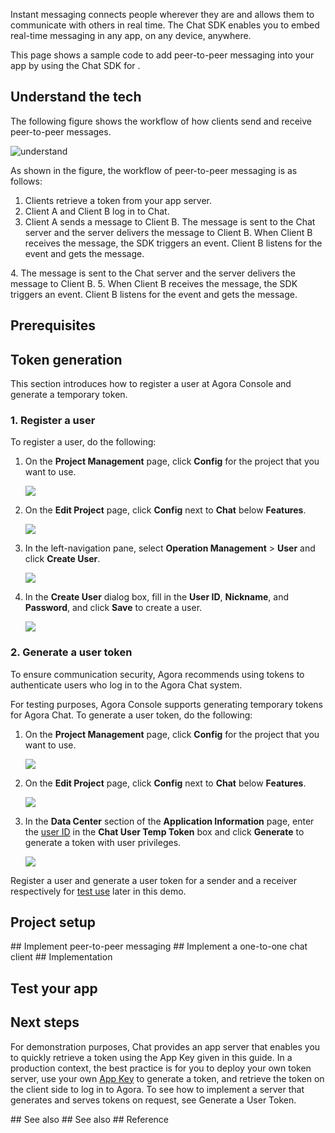 
Instant messaging connects people wherever they are and allows them to communicate with others in real time. The Chat SDK enables you to embed real-time messaging in any app, on any device, anywhere.

This page shows a sample code to add peer-to-peer messaging into your app by using the Chat SDK for <Vpl k="NAME" />.


## Understand the tech

The following figure shows the workflow of how clients send and receive peer-to-peer messages.

![understand](/images/chat/get-started-sdk-understand.png)

As shown in the figure, the workflow of peer-to-peer messaging is as follows:

1. Clients retrieve a token from your app server.
2. Client A and Client B log in to Chat.
3. Client A sends a message to Client B. The message is sent to the Chat server and the server delivers the message to Client B. When Client B receives the message, the SDK triggers an event. Client B listens for the event and gets the message.

<PlatformWrapper platform="web">
4. The message is sent to the Chat server and the server delivers the message to Client B.
5. When Client B receives the message, the SDK triggers an event. Client B listens for the event and gets the message.
</PlatformWrapper>

## Prerequisites

<Prerequisites />

## Token generation

This section introduces how to register a user at Agora Console and generate a temporary token.

### 1. Register a user

To register a user, do the following:

1. On the **Project Management** page, click **Config** for the project that you want to use.

	![](https://web-cdn.agora.io/docs-files/1664531061644)

2. On the **Edit Project** page, click **Config** next to **Chat** below **Features**.

	![](https://web-cdn.agora.io/docs-files/1664531091562)

3. In the left-navigation pane, select **Operation Management** > **User** and click **Create User**.

	![](https://web-cdn.agora.io/docs-files/1664531141100)

<a name="userid"></a>

4. In the **Create User** dialog box, fill in the **User ID**, **Nickname**, and **Password**, and click **Save** to create a user.

	![](https://web-cdn.agora.io/docs-files/1664531162872)


### 2. Generate a user token

To ensure communication security, Agora recommends using tokens to authenticate users who log in to the Agora Chat system.

For testing purposes, Agora Console supports generating temporary tokens for Agora Chat. To generate a user token, do the following:

1. On the **Project Management** page, click **Config** for the project that you want to use.

	![](https://web-cdn.agora.io/docs-files/1664531061644)

2. On the **Edit Project** page, click **Config** next to **Chat** below **Features**.

	![](https://web-cdn.agora.io/docs-files/1664531091562)

3. In the **Data Center** section of the **Application Information** page, enter the [user ID](#userid) in the **Chat User Temp Token** box and click **Generate** to generate a token with user privileges.

	![](https://web-cdn.agora.io/docs-files/1664531214169)

<div class="alert note">Register a user and generate a user token for a sender and a receiver respectively for <a href="https://docs.agora.io/en/agora-chat/get-started/get-started-sdk#test">test use</a> later in this demo.</div>


## Project setup

<ProjectSetup />

<PlatformWrapper notAllowed="ios">
<PlatformWrapper notAllowed="react-native">
## Implement peer-to-peer messaging
</PlatformWrapper>
</PlatformWrapper>

<PlatformWrapper platform="ios">
## Implement a one-to-one chat client
</PlatformWrapper>

<PlatformWrapper platform="react-native">
## Implementation
</PlatformWrapper>

<ProjectImplement />

## Test your app

<ProjectTest />

## Next steps
For demonstration purposes, Chat provides an app server that enables you to quickly retrieve a token using the App Key given in this guide. In a production context, the best practice is for you to deploy your own token server, use your own [App Key](/agora-chat/get-started/enable#get-the-information-of-the-agora-chat-project) to generate a token, and retrieve the token on the client side to log in to Agora. To see how to implement a server that generates and serves tokens on request, see <Link to="../develop/generate-user-tokens">Generate a User Token</Link>.
<NextSteps />


<PlatformWrapper platform="android">
## See also
</PlatformWrapper>
<PlatformWrapper platform="web">
## See also
</PlatformWrapper>

<PlatformWrapper platform="flutter">
## Reference
</PlatformWrapper>

<Reference />
